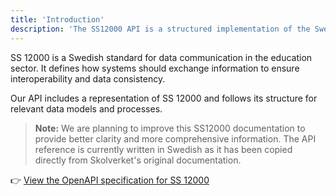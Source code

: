 ```yaml
---
title: 'Introduction'
description: 'The SS12000 API is a structured implementation of the Swedish SS 12000 standard'
---
```


SS 12000 is a Swedish standard for data communication in the education sector. It defines how systems should exchange information to ensure interoperability and data consistency. 

Our API includes a representation of SS 12000 and follows its structure for relevant data models and processes.

> **Note:** We are planning to improve this SS12000 documentation to provide better clarity and more comprehensive information. The API reference is currently written in Swedish as it has been copied directly from Skolverket's original documentation.

👉 [View the OpenAPI specification for SS 12000](https://ss12000.meitner.se/)

